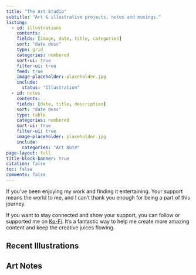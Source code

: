 ```yaml
---
title: "The Art Studio"
subtitle: "Art & illustrative projects, notes and musings."
listing:
  - id: illustrations
    contents: .
    fields: [image, date, title, categories]
    sort: "date desc"
    type: grid
    categories: numbered
    sort-ui: true
    filter-ui: true
    feed: true
    image-placeholder: placeholder.jpg
    include:
      status: "Illustration"
  - id: notes
    contents: .
    fields: [date, title, description]
    sort: "date desc"
    type: table
    categories: numbered
    sort-ui: true
    filter-ui: true
    image-placeholder: placeholder.jpg
    include:
      categories: "Art Note"
page-layout: full
title-block-banner: true
citation: false
toc: false
comments: false
---
```


If you've been enjoying my work and finding it entertaining. Your support means the world to me, and I can't thank you enough for being a part of this journey.

If you want to stay connected and show your support, you can follow or supported me on [Ko-Fi](https://ko-fi.com/errbufferoverfl). It's a fantastic way to help me create more amazing content and keep the creative juices flowing.

## Recent Illustrations

::: {#illustrations}
:::

## Art Notes

::: {#notes}
:::
